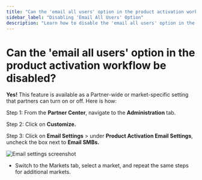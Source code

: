```yaml
---
title: "Can the 'email all users' option in the product activation workflow be disabled?"
sidebar_label: "Disabling 'Email All Users' Option"
description: "Learn how to disable the 'email all users' option in the product activation workflow."
---
```


# Can the 'email all users' option in the product activation workflow be disabled?

**Yes!** This feature is available as a Partner-wide or market-specific setting that partners can turn on or off. Here is how:

Step 1: From the **Partner Center**, navigate to the **Administration** tab.

Step 2: Click on **Customize.**

Step 3: Click on **Email Settings** > under **Product Activation Email Settings**, uncheck the box next to **Email SMBs.**

![Email settings screenshot](/img/accounts/accounts-manage-accounts/disable_email_settings.png)

- Switch to the Markets tab, select a market, and repeat the same steps for additional markets.